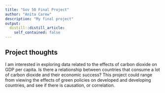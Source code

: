 ```yaml
---
title: "Gov 50 Final Project"
author: "Anita Carew"
description: "My final project"
output:
  distill::distill_article:
    self_contained: false
---
```




## Project thoughts

I am interested in exploring data related to the effects of carbon dioxide on GDP per capita. Is there a relationship between countries that consume a lot of carbon dioxide and their economic success? This project could range from viewing the effects of green policies on developed and developing countries, and see if there is causation, or correlation.